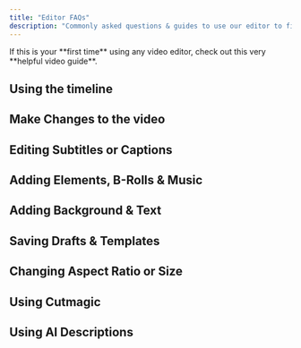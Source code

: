 ```yaml
---
title: "Editor FAQs"
description: "Commonly asked questions & guides to use our editor to fine-tune or customize your videos."
---
```


<Tip>
  If this is your **first time** using any video editor, check out this very **helpful video guide**.
</Tip>

## Using the timeline

<CardGroup cols={3}>
  <Card title="How does the timeline work?" icon="sparkles" href="https://helpdesk.quso.ai/help/editor/timeline-zoom">
    
  </Card>
  <Card title="Add / Remove segments from video" icon="sparkles" href="https://helpdesk.quso.ai/help/editor/add-segment">
    
  </Card>
  <Card title="Cut a segement from video" icon="sparkles" href="https://helpdesk.quso.ai/help/editor/cut-segment-from-video">
    
  </Card>
  <Card title="Make detailed changes with timeline zoom" icon="sparkles" href="https://helpdesk.quso.ai/help/editor/timeline-zoom">
    
  </Card>
</CardGroup>

## Make Changes to the video

<CardGroup cols={3}>
  <Card title="Change Video Position" icon="sparkles" href="https://helpdesk.quso.ai/help/editor/change-video-position">
    
  </Card>
  <Card title="Change Video Zoom" icon="sparkles" href="https://helpdesk.quso.ai/help/editor/change-video-zoom">
    
  </Card>
  <Card title="Auto Filler Word & Silence Removal" icon="sparkles" href="https://helpdesk.quso.ai/help/editor/filler-word-and-silence-removal">
    
  </Card>
</CardGroup>

## Editing Subtitles or Captions

<CardGroup cols={3}>
  <Card title="Change or correct captions" icon="sparkles" href="https://helpdesk.quso.ai/help/editor/change-or-correct-captions">
    
  </Card>
  <Card title="Change captions animation" icon="sparkles" href="https://quso.ai/help/editor/change-captions-animation">
    
  </Card>
  <Card title="Change caption style, font & effects" icon="sparkles" href="https://helpdesk.quso.ai/help/editor/change-caption-style-font-effects">
    
  </Card>
  <Card title="Add emoji to captions" icon="sparkles" href="https://helpdesk.quso.ai/help/editor/add-emoji-to-captions">
    
  </Card>
  <Card title="Add sound to captions" icon="sparkles" href="https://helpdesk.quso.ai/help/editor/add-sound-to-caption">
    
  </Card>
  <Card title="Export Transcript" icon="sparkles" href="https://helpdesk.quso.ai/help/editor/how-to-export-transcript">
    
  </Card>
</CardGroup>

## Adding Elements, B-Rolls & Music

<CardGroup cols={3}>
  <Card title="Add progress bar to video" icon="sparkles" href="https://helpdesk.quso.ai/help/editor/add-progress-bar">
    
  </Card>
  <Card title="Add outro to video" icon="sparkles" href="https://helpdesk.quso.ai/help/editor/add-outro-to-video">
    
  </Card>
  <Card title="Add logo to video" icon="sparkles" href="https://helpdesk.quso.ai/help/editor/add-logo-to-video">
    
  </Card>
  <Card title="Add B-Rolls overlay to video" icon="sparkles" href="https://helpdesk.quso.ai/help/editor/add-broll-to-video">
    
  </Card>
  <Card title="Add music to video" icon="spa" iconType="regular" href="https://helpdesk.quso.ai/help/editor/add-music-to-clips">
    
  </Card>
</CardGroup>

## Adding Background & Text

<CardGroup cols={3}>
  <Card title="Change video background" icon="sparkles" href="https://helpdesk.quso.ai/help/editor/add-background-to-clips">
    
  </Card>
  <Card title="Add text overlay to video" icon="sparkles" href="https://helpdesk.quso.ai/help/editor/add-text-overlay-to-video">
    
  </Card>
  <Card title="Change text style and effects" icon="sparkles" href="https://helpdesk.quso.ai/help/editor/change-text-style-and-effects">
    
  </Card>
</CardGroup>

## Saving Drafts & Templates

<CardGroup cols={3}>
  <Card title="Create your brand template" icon="sparkles" href="https://helpdesk.quso.ai/help/editor/create-your-brand-template">
    
  </Card>
  <Card title="Save video as a draft" icon="sparkles" href="https://helpdesk.quso.ai/help/editor/save-video-as-draft">
    
  </Card>
  <Card title="Using preset templates" icon="sparkles" href="https://helpdesk.quso.ai/help/editor/using-preset-templates">
    
  </Card>
</CardGroup>

## Changing Aspect Ratio or Size

<CardGroup cols={3}>
  <Card title="Change video size or aspect ratio" icon="sparkles" href="https://helpdesk.quso.ai/help/editor/change-video-size-or-aspect-ratio">
    
  </Card>
  <Card title="Using Split Layout" icon="sparkles" href="https://helpdesk.quso.ai/help/editor/using-split-layout">
    
  </Card>
</CardGroup>

## Using Cutmagic

<CardGroup cols={3}>
  <Card title="What is Cutmagic?" icon="sparkles" href="https://helpdesk.quso.ai/help/what-is-cutmagic">
    
  </Card>
  <Card title="How to use timeline with CutMagic?" icon="sparkles" href="https://helpdesk.quso.ai/help/editor/how-to-use-timeline-with-CutMagic">
    
  </Card>
</CardGroup>

## Using AI Descriptions

<CardGroup cols={3}>
  <Card title="How to use AI Descriptions?" icon="sparkles" href="https://helpdesk.quso.ai/help/editor/how-to-use-ai-description">
    
  </Card>
  <Card title="What is Virality Score?" icon="sparkles" href="https://helpdesk.quso.ai/help/virality-scrore">
    
  </Card>
</CardGroup>